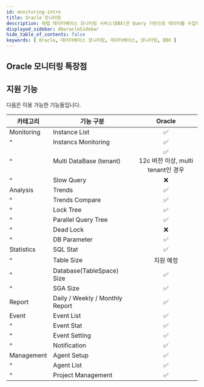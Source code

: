 ```yaml
---
id: monitoring-intro
title: Oracle 모니터링
description: 와탭 데이터베이스 모니터링 서비스(DBX)은 Query 기반으로 데이터를 수집하여 성능 모니터링 서비스를 제공합니다.
displayed_sidebar: dboracleSidebar
hide_table_of_contents: false
keywords: [ Oracle, 데이터베이스 모니터링, 데이터베이스, 모니터링, DBX ]
---
```



<Dbintroductiondesc /> 

## Oracle 모니터링 특장점

<CommonCont />


<Dbspecification />

## 지원 기능

다음은 이용 가능한 기능들입니다.

|카테고리|기능 구분|Oracle|
|--|--|:-:|
|Monitoring|Instance List|<span class='emoji-ok'>✅</span>|
|^|Instancs Monitoring|<span class='emoji-ok'>✅</span>|
|^|Multi DataBase (tenant)|<span class='emoji-ok'>✅</span><br/>12c 버전 이상, multi tenant인 경우|
|^|Slow Query|<span class='emoji-no'>❌</span>|
|Analysis|Trends|<span class='emoji-ok'>✅</span>|
|^|Trends Compare|<span class='emoji-ok'>✅</span>|
|^|Lock Tree|<span class='emoji-ok'>✅</span>|
|^|Parallel Query Tree|<span class='emoji-ok'>✅</span>|
|^|Dead Lock|<span class='emoji-no'>❌</span>|
|^|DB Parameter|<span class='emoji-ok'>✅</span>|
|Statistics|SQL Stat|<span class='emoji-ok'>✅</span>|
|^|Table Size|지원 예정|
|^|Database(TableSpace) Size|<span class='emoji-ok'>✅</span>|
|^|SGA Size|<span class='emoji-ok'>✅</span>|
|Report|Daily / Weekly / Monthly Report|<span class='emoji-ok'>✅</span>|
|Event|Event List|<span class='emoji-ok'>✅</span>|
|^|Event Stat|<span class='emoji-ok'>✅</span>|
|^|Event Setting|<span class='emoji-ok'>✅</span>|
|^|Notification|<span class='emoji-ok'>✅</span>|
|Management|Agent Setup|<span class='emoji-ok'>✅</span>|
|^|Agent List|<span class='emoji-ok'>✅</span>|
|^|Project Management|<span class='emoji-ok'>✅</span>|